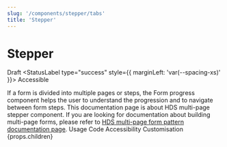 ```yaml
---
slug: '/components/stepper/tabs'
title: 'Stepper'
---
```




# Stepper

<StatusLabel type="alert">Draft</StatusLabel>
<StatusLabel type="success" style={{ marginLeft: 'var(--spacing-xs)' }}>
  Accessible
</StatusLabel>

<LeadParagraph>
  If a form is divided into multiple pages or steps, the Form progress component helps the user to understand the progression and to navigate between form steps.
</LeadParagraph>

<Notification label="Note about multi-page forms!" className="siteNotification">
  This documentation page is about HDS multi-page stepper component. If you are looking for documentation about building multi-page forms, please refer to <a href="/patterns/form-multi-page">HDS multi-page form pattern documentation page</a>.
</Notification>

<PageTabs pageContext={props.pageContext}>
  <PageTabs.TabList>
    <PageTabs.Tab href="/">Usage</PageTabs.Tab>
    <PageTabs.Tab href="/code">Code</PageTabs.Tab>
    <PageTabs.Tab href="/accessibility">Accessibility</PageTabs.Tab>
    <PageTabs.Tab href="/customisation">Customisation</PageTabs.Tab>
  </PageTabs.TabList>
  <PageTabs.TabPanel>{props.children}</PageTabs.TabPanel>
</PageTabs>

